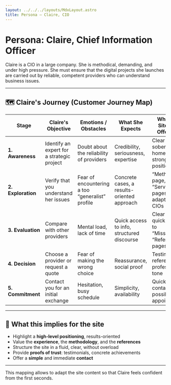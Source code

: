 ```yaml
---
layout: ../../../layouts/MdxLayout.astro
title: Persona – Claire, CIO
---
```



# Persona: Claire, Chief Information Officer

Claire is a CIO in a large company. She is methodical, demanding, and under high pressure. She must ensure that the digital projects she launches are carried out by reliable, competent providers who can understand business issues.

---

## 🗺️ Claire's Journey (Customer Journey Map)

| Stage                      | Claire's Objective                              | Emotions / Obstacles                               | What She Expects                                  | What the Site Can Offer Her                                   |
| -------------------------- | ----------------------------------------------- | -------------------------------------------------- | ------------------------------------------------- | ------------------------------------------------------------- |
| **1. Awareness**           | Identify an expert for a strategic project      | Doubt about the reliability of providers           | Credibility, seriousness, expertise               | Clear and sober homepage, strong positioning                  |
| **2. Exploration**         | Verify that you understand her issues           | Fear of encountering a too “generalist” profile    | Concrete cases, a results-oriented approach       | “Method” page, “Services” pages adapted to CIOs               |
| **3. Evaluation**          | Compare with other providers                    | Mental load, lack of time                          | Quick access to info, structured discourse        | Clear design, quick access to “Missions”, “References” pages   |
| **4. Decision**            | Choose a provider or request a quote            | Fear of making the wrong choice                    | Reassurance, social proof                         | Testimonials, references, professional tone                   |
| **5. Commitment**          | Contact you for an initial exchange             | Hesitation, busy schedule                          | Simplicity, availability                          | Quick contact form, possibility of appointments               |

---

## 🎯 What this implies for the site

- Highlight a **high-level positioning**, results-oriented
- Value the **experience**, the **methodology**, and the **references**
- Structure the site in a fluid, clear, without overload
- Provide **proofs of trust**: testimonials, concrete achievements
- Offer a **simple** and immediate **contact**

---

This mapping allows to adapt the site content so that Claire feels confident from the first seconds.